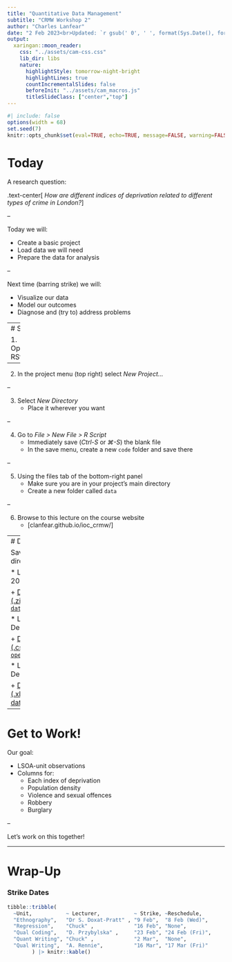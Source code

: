 ```yaml
---
title: "Quantitative Data Management"
subtitle: "CRMW Workshop 2"
author: "Charles Lanfear"
date: "2 Feb 2023<br>Updated: `r gsub(' 0', ' ', format(Sys.Date(), format='%d %b %Y'))`"
output:
  xaringan::moon_reader:
    css: "../assets/cam-css.css"
    lib_dir: libs
    nature:
      highlightStyle: tomorrow-night-bright
      highlightLines: true
      countIncrementalSlides: false
      beforeInit: "../assets/cam_macros.js"
      titleSlideClass: ["center","top"]
---
```


```r
#| include: false
options(width = 68)
set.seed(7)
knitr::opts_chunk$set(eval=TRUE, echo=TRUE, message=FALSE, warning=FALSE, dev = "svg", fig.height = 4)
```


# Today

A research question: 

.text-center[
*How are different indices of deprivation related to different types of crime in London?*
]

--

Today we will:

* Create a basic project
* Load data we will need
* Prepare the data for analysis

--

Next time (barring strike) we will:

* Visualize our data
* Model our outcomes
* Diagnose and (try to) address problems


---
# Setup

1. Open RStudio

--

2. In the project menu (top right) select *New Project...*

--

3. Select *New Directory*
   * Place it wherever you want

--

4. Go to *File > New File > R Script*
   * Immediately save (*Ctrl-S* or *⌘-S*) the blank file
   * In the save menu, create a new `code` folder and save there

--

5. Using the files tab of the bottom-right panel
   * Make sure you are in your project's main directory
   * Create a new folder called `data`

--

6. Browse to this lecture on the course website
   * [clanfear.github.io/ioc_crmw/]


---
# Data Today

Save these to the `data` directory in your project

* London Crime data - 2022

   + [Direct download link (.zip)](https://clanfear.github.io/ioc_crmw/_data/dpu-crime-met-2022.zip)
   + Source: [`data.police.uk`](https://data.police.uk/data/)


* LSOA Indices of Deprivation - 2019

   + [Direct download link (.csv)](https://clanfear.github.io/ioc_crmw/_data/imd2019lsoa.csv)
   + Source: [`opendatacommunities.org`](https://opendatacommunities.org/resource?uri=http%3A%2F%2Fopendatacommunities.org%2Fdata%2Fsocietal-wellbeing%2Fimd2019%2Findices)

* LSOA Population Density - 2014

   + [Direct download link (.xlsx)](https://clanfear.github.io/ioc_crmw/_data/land-area-population-density-lsoa11-msoa11.xlsx)
   + Source: [data.london.gov.uk](https://data.london.gov.uk/dataset/super-output-area-population-lsoa-msoa-london)

---

# Get to Work!

Our goal:

* LSOA-unit observations
* Columns for:
   * Each index of deprivation
   * Population density
   * Violence and sexual offences
   * Robbery
   * Burglary

--

Let's work on this together!


---

# Wrap-Up

### Strike Dates

```r
tibble::tribble(
  ~Unit,           ~ Lecturer,           ~ Strike, ~Reschedule,
  "Ethnography",   "Dr S. Doxat-Pratt" , "9 Feb",  "8 Feb (Wed)",
  "Regression",    "Chuck" ,             "16 Feb", "None",
  "Qual Coding",   "D. Przybylska" ,     "23 Feb", "24 Feb (Fri)",
  "Quant Writing", "Chuck" ,             "2 Mar",  "None",
  "Qual Writing",  "A. Rennie",          "16 Mar", "17 Mar (Fri)"
        ) |> knitr::kable()
```

